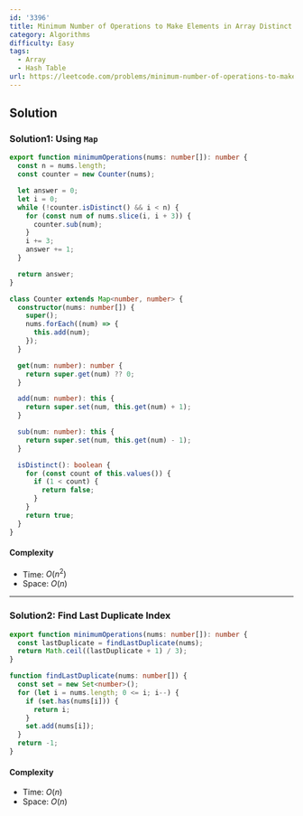```yaml
---
id: '3396'
title: Minimum Number of Operations to Make Elements in Array Distinct
category: Algorithms
difficulty: Easy
tags:
  - Array
  - Hash Table
url: https://leetcode.com/problems/minimum-number-of-operations-to-make-elements-in-array-distinct
---
```


## Solution

### Solution1: Using `Map`

```typescript filename="solution.ts" copy
export function minimumOperations(nums: number[]): number {
  const n = nums.length;
  const counter = new Counter(nums);

  let answer = 0;
  let i = 0;
  while (!counter.isDistinct() && i < n) {
    for (const num of nums.slice(i, i + 3)) {
      counter.sub(num);
    }
    i += 3;
    answer += 1;
  }

  return answer;
}

class Counter extends Map<number, number> {
  constructor(nums: number[]) {
    super();
    nums.forEach((num) => {
      this.add(num);
    });
  }

  get(num: number): number {
    return super.get(num) ?? 0;
  }

  add(num: number): this {
    return super.set(num, this.get(num) + 1);
  }

  sub(num: number): this {
    return super.set(num, this.get(num) - 1);
  }

  isDistinct(): boolean {
    for (const count of this.values()) {
      if (1 < count) {
        return false;
      }
    }
    return true;
  }
}
```

#### Complexity

- Time: $O(n^2)$
- Space: $O(n)$

---

### Solution2: Find Last Duplicate Index

```typescript filename="solution.ts" copy
export function minimumOperations(nums: number[]): number {
  const lastDuplicate = findLastDuplicate(nums);
  return Math.ceil((lastDuplicate + 1) / 3);
}

function findLastDuplicate(nums: number[]) {
  const set = new Set<number>();
  for (let i = nums.length; 0 <= i; i--) {
    if (set.has(nums[i])) {
      return i;
    }
    set.add(nums[i]);
  }
  return -1;
}
```

#### Complexity

- Time: $O(n)$
- Space: $O(n)$
